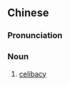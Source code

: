 {{also|孤身主义}}
==Chinese==
{{zh-forms|s=孤身主义|type=22}}

===Pronunciation===
{{zh-pron
|m=gūshēnzhǔyì
|cat=n
}}

===Noun===
{{zh-noun}}

# [[celibacy]]